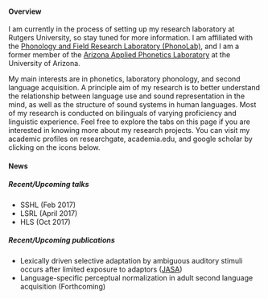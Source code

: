 <div class="tab-pane active" id="overview">

<h4>Overview</h4>

<p align="justify">
I am currently in the process of setting up my research laboratory at Rutgers 
University, so stay tuned for more information. I am affiliated with the 
<a alt="phonolab" href="http://rci.rutgers.edu/~phonolab/index.php" target='_new'><span class="showtooltip" title="Phonolab webpage">Phonology and Field Research Laboratory (PhonoLab)</span></a>, and I am a former member of the 
<a alt="AAPL" href="https://sites.google.com/site/miquelsimonet/sports-lab-az" target='_new'><span class="showtooltip" title="AAPL webpage">Arizona Applied Phonetics Laboratory</span></a> at the University of Arizona. 


My main interests are in phonetics, laboratory phonology, and second language 
acquisition. A principle aim of my research is to better understand the 
relationship between language use and sound representation in the mind, as well 
as the structure of sound systems in human languages. Most of my research is 
conducted on bilinguals of varying proficiency and linguistic experience. 
Feel free to explore the tabs on this page if you are interested in knowing 
more about my research projects. You can visit my academic profiles on 
researchgate, academia.edu, and google scholar by clicking on the icons below.
</p>

#### News

##### Recent/Upcoming talks
 
- SSHL (Feb 2017)
- LSRL (April 2017)
- HLS (Oct 2017)
 
##### Recent/Upcoming publications
 
- Lexically driven selective adaptation by ambiguous auditory stimuli occurs 
after limited exposure to adaptors ([JASA](http://scitation.aip.org/content/asa/journal/jasa/139/5/10.1121/1.4951704))
- Language-specific perceptual normalization in adult second language 
acquisition (Forthcoming)


</div>


